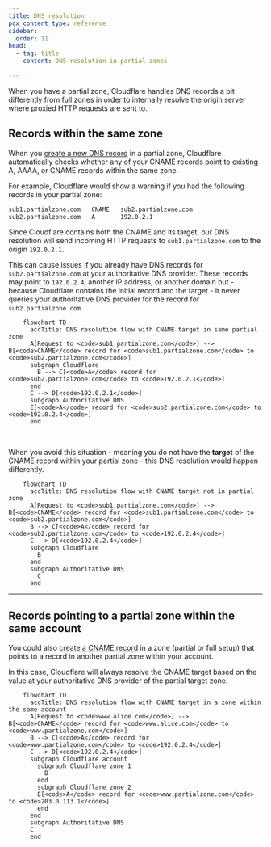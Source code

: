 ```yaml
---
title: DNS resolution
pcx_content_type: reference
sidebar:
  order: 11
head:
  - tag: title
    content: DNS resolution in partial zones

---
```



When you have a <GlossaryTooltip term="partial setup" link="/dns/zone-setups/partial-setup/">partial zone</GlossaryTooltip>, Cloudflare handles DNS records a bit differently from full zones in order to internally resolve the origin server where proxied HTTP requests are sent to.

## Records within the same zone

When you [create a new DNS record](/dns/manage-dns-records/how-to/create-dns-records/#create-dns-records) in a partial zone, Cloudflare automatically checks whether any of your CNAME records point to existing A, AAAA, or CNAME records within the same zone.

For example, Cloudflare would show a warning if you had the following records in your partial zone:

```txt
sub1.partialzone.com   CNAME   sub2.partialzone.com
sub2.partialzone.com   A       192.0.2.1
```

Since Cloudflare contains both the CNAME and its target, our DNS resolution will send incoming HTTP requests to `sub1.partialzone.com` to the origin `192.0.2.1`.

This can cause issues if you already have DNS records for `sub2.partialzone.com` at your authoritative DNS provider. These records may point to `192.0.2.4`, another IP address, or another domain but - because Cloudflare contains the initial record and the target - it never queries your authoritative DNS provider for the record for `sub2.partialzone.com`.

```mermaid
    flowchart TD
      accTitle: DNS resolution flow with CNAME target in same partial zone
      A[Request to <code>sub1.partialzone.com</code>] --> B[<code>CNAME</code> record for <code>sub1.partialzone.com</code> to <code>sub2.partialzone.com</code>]
      subgraph Cloudflare
        B --> C[<code>A</code> record for <code>sub2.partialzone.com</code> to <code>192.0.2.1</code>]
      end
      C --> D[<code>192.0.2.1</code>]
      subgraph Authoritative DNS
      E[<code>A</code> record for <code>sub2.partialzone.com</code> to <code>192.0.2.4</code>]
      end
```

<br />

When you avoid this situation - meaning you do not have the **target** of the CNAME record within your partial zone - this DNS resolution would happen differently.

```mermaid
    flowchart TD
      accTitle: DNS resolution flow with CNAME target not in partial zone
      A[Request to <code>sub1.partialzone.com</code>] --> B[<code>CNAME</code> record for <code>sub1.partialzone.com</code> to <code>sub2.partialzone.com</code>]
      B --> C[<code>A</code> record for <code>sub2.partialzone.com</code> to <code>192.0.2.4</code>]
      C --> D[<code>192.0.2.4</code>]
      subgraph Cloudflare
        B
      end
      subgraph Authoritative DNS
        C
      end
```

***

## Records pointing to a partial zone within the same account

You could also [create a CNAME record](/dns/manage-dns-records/how-to/create-dns-records/#create-dns-records) in a zone (partial or full setup) that points to a record in another partial zone within your account.

In this case, Cloudflare will always resolve the CNAME target based on the value at your authoritative DNS provider of the partial target zone.

```mermaid
    flowchart TD
      accTitle: DNS resolution flow with CNAME target in a zone within the same account
      A[Request to <code>www.alice.com</code>] --> B[<code>CNAME</code> record for <code>www.alice.com</code> to <code>www.partialzone.com</code>]
      B --> C[<code>A</code> record for <code>www.partialzone.com</code> to <code>192.0.2.4</code>]
      C --> D[<code>192.0.2.4</code>]
      subgraph Cloudflare account
        subgraph Cloudflare zone 1
          B
        end
        subgraph Cloudflare zone 2
        E[<code>A</code> record for <code>www.partialzone.com</code> to <code>203.0.113.1</code>]
        end
      end
      subgraph Authoritative DNS
      C
      end
```
